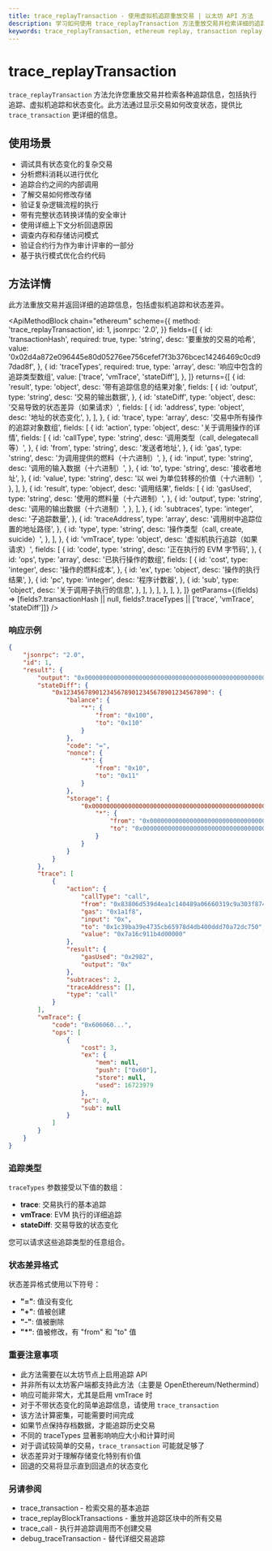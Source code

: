 ```yaml
---
title: trace_replayTransaction - 使用虚拟机追踪重放交易 | 以太坊 API 方法
description: 学习如何使用 trace_replayTransaction 方法重放交易并检索详细的追踪和状态变化，用于全面调试和分析。
keywords: trace_replayTransaction, ethereum replay, transaction replay, vm trace, state diff, ethereum tracing, smart contract debugging, state changes
---
```


# trace_replayTransaction

`trace_replayTransaction` 方法允许您重放交易并检索各种追踪信息，包括执行追踪、虚拟机追踪和状态变化。此方法通过显示交易如何改变状态，提供比 `trace_transaction` 更详细的信息。

## 使用场景

- 调试具有状态变化的复杂交易
- 分析燃料消耗以进行优化
- 追踪合约之间的内部调用
- 了解交易如何修改存储
- 验证复杂逻辑流程的执行
- 带有完整状态转换详情的安全审计
- 使用详细上下文分析回退原因
- 调查内存和存储访问模式
- 验证合约行为作为审计评审的一部分
- 基于执行模式优化合约代码

## 方法详情

此方法重放交易并返回详细的追踪信息，包括虚拟机追踪和状态差异。

<ApiMethodBlock
	chain="ethereum"
	scheme={{
		method: 'trace_replayTransaction',
		id: 1,
		jsonrpc: '2.0',
	}}
	fields={[
		{
			id: 'transactionHash',
			required: true,
			type: 'string',
			desc: '要重放的交易的哈希',
			value: '0x02d4a872e096445e80d05276ee756cefef7f3b376bcec14246469c0cd97dad8f',
		},
		{
			id: 'traceTypes',
			required: true,
			type: 'array',
			desc: '响应中包含的追踪类型数组',
			value: ['trace', 'vmTrace', 'stateDiff'],
		},
	]}
	returns={[
		{
			id: 'result',
			type: 'object',
			desc: '带有追踪信息的结果对象',
			fields: [
				{
					id: 'output',
					type: 'string',
					desc: '交易的输出数据',
				},
				{
					id: 'stateDiff',
					type: 'object',
					desc: '交易导致的状态差异（如果请求）',
					fields: [
						{
							id: 'address',
							type: 'object',
							desc: '地址的状态变化',
						},
					],
				},
				{
					id: 'trace',
					type: 'array',
					desc: '交易中所有操作的追踪对象数组',
					fields: [
						{
							id: 'action',
							type: 'object',
							desc: '关于调用操作的详情',
							fields: [
								{
									id: 'callType',
									type: 'string',
									desc: '调用类型（call, delegatecall 等）',
								},
								{
									id: 'from',
									type: 'string',
									desc: '发送者地址',
								},
								{
									id: 'gas',
									type: 'string',
									desc: '为调用提供的燃料（十六进制）',
								},
								{
									id: 'input',
									type: 'string',
									desc: '调用的输入数据（十六进制）',
								},
								{
									id: 'to',
									type: 'string',
									desc: '接收者地址',
								},
								{
									id: 'value',
									type: 'string',
									desc: '以 wei 为单位转移的价值（十六进制）',
								},
							],
						},
						{
							id: 'result',
							type: 'object',
							desc: '调用结果',
							fields: [
								{
									id: 'gasUsed',
									type: 'string',
									desc: '使用的燃料量（十六进制）',
								},
								{
									id: 'output',
									type: 'string',
									desc: '调用的输出数据（十六进制）',
								},
							],
						},
						{
							id: 'subtraces',
							type: 'integer',
							desc: '子追踪数量',
						},
						{
							id: 'traceAddress',
							type: 'array',
							desc: '调用树中追踪位置的地址路径',
						},
						{
							id: 'type',
							type: 'string',
							desc: '操作类型（call, create, suicide）',
						},
					],
				},
				{
					id: 'vmTrace',
					type: 'object',
					desc: '虚拟机执行追踪（如果请求）',
					fields: [
						{
							id: 'code',
							type: 'string',
							desc: '正在执行的 EVM 字节码',
						},
						{
							id: 'ops',
							type: 'array',
							desc: '已执行操作的数组',
							fields: [
								{
									id: 'cost',
									type: 'integer',
									desc: '操作的燃料成本',
								},
								{
									id: 'ex',
									type: 'object',
									desc: '操作的执行结果',
								},
								{
									id: 'pc',
									type: 'integer',
									desc: '程序计数器',
								},
								{
									id: 'sub',
									type: 'object',
									desc: '关于调用子执行的信息',
								},
							],
						},
					],
				},
			],
		},
	]}
	getParams={(fields) => [fields?.transactionHash || null, fields?.traceTypes || ['trace', 'vmTrace', 'stateDiff']]}
/>

### 响应示例

```json
{
	"jsonrpc": "2.0",
	"id": 1,
	"result": {
		"output": "0x0000000000000000000000000000000000000000000000000000000000000001",
		"stateDiff": {
			"0x1234567890123456789012345678901234567890": {
				"balance": {
					"*": {
						"from": "0x100",
						"to": "0x110"
					}
				},
				"code": "=",
				"nonce": {
					"*": {
						"from": "0x10",
						"to": "0x11"
					}
				},
				"storage": {
					"0x0000000000000000000000000000000000000000000000000000000000000001": {
						"*": {
							"from": "0x0000000000000000000000000000000000000000000000000000000000000000",
							"to": "0x0000000000000000000000000000000000000000000000000000000000000001"
						}
					}
				}
			}
		},
		"trace": [
			{
				"action": {
					"callType": "call",
					"from": "0x83806d539d4ea1c140489a06660319c9a303f874",
					"gas": "0x1a1f8",
					"input": "0x",
					"to": "0x1c39ba39e4735cb65978d4db400ddd70a72dc750",
					"value": "0x7a16c911b4d00000"
				},
				"result": {
					"gasUsed": "0x2982",
					"output": "0x"
				},
				"subtraces": 2,
				"traceAddress": [],
				"type": "call"
			}
		],
		"vmTrace": {
			"code": "0x606060...",
			"ops": [
				{
					"cost": 3,
					"ex": {
						"mem": null,
						"push": ["0x60"],
						"store": null,
						"used": 16723979
					},
					"pc": 0,
					"sub": null
				}
			]
		}
	}
}
```

### 追踪类型

`traceTypes` 参数接受以下值的数组：

- **trace**: 交易执行的基本追踪
- **vmTrace**: EVM 执行的详细追踪
- **stateDiff**: 交易导致的状态变化

您可以请求这些追踪类型的任意组合。

### 状态差异格式

状态差异格式使用以下符号：

- **"="**: 值没有变化
- **"+"**: 值被创建
- **"-"**: 值被删除
- **"\*"**: 值被修改，有 "from" 和 "to" 值

### 重要注意事项

- 此方法需要在以太坊节点上启用追踪 API
- 并非所有以太坊客户端都支持此方法（主要是 OpenEthereum/Nethermind）
- 响应可能非常大，尤其是启用 vmTrace 时
- 对于不带状态变化的简单追踪信息，请使用 `trace_transaction`
- 该方法计算密集，可能需要时间完成
- 如果节点保持存档数据，才能追踪历史交易
- 不同的 traceTypes 显著影响响应大小和计算时间
- 对于调试较简单的交易，`trace_transaction` 可能就足够了
- 状态差异对于理解存储变化特别有价值
- 回退的交易将显示直到回退点的状态变化

### 另请参阅

- <Link to="/docs/ethereum/trace-methods/trace_transaction" title="获取特定交易的基本执行追踪">trace_transaction</Link> - 检索交易的基本追踪
- <Link to="/docs/ethereum/trace-methods/trace_replayBlockTransactions" title="使用虚拟机追踪重放区块中的所有交易">trace_replayBlockTransactions</Link> - 重放并追踪区块中的所有交易
- <Link to="/docs/ethereum/trace-methods/trace_call" title="追踪调用而不创建交易">trace_call</Link> - 执行并追踪调用而不创建交易
- <Link to="/docs/ethereum/debug-methods/debug_traceTransaction" title="获取交易的低级 EVM 执行详情">debug_traceTransaction</Link> - 替代详细交易追踪
